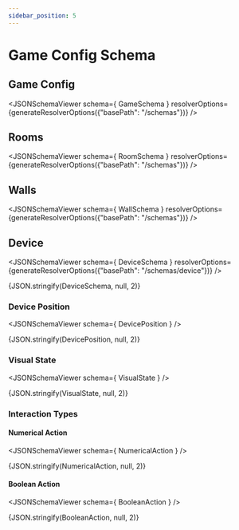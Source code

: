 ```yaml
---
sidebar_position: 5
---
```



# Game Config Schema

## Game Config

<JSONSchemaViewer schema={ GameSchema } resolverOptions={generateResolverOptions({"basePath": "/schemas"})} />

## Rooms

<JSONSchemaViewer schema={ RoomSchema } resolverOptions={generateResolverOptions({"basePath": "/schemas"})} />

## Walls

<JSONSchemaViewer schema={ WallSchema } resolverOptions={generateResolverOptions({"basePath": "/schemas"})} />

## Device

<JSONSchemaViewer schema={ DeviceSchema } resolverOptions={generateResolverOptions({"basePath": "/schemas/device"})} />

<CodeBlock language="json-schema">{JSON.stringify(DeviceSchema, null, 2)}</CodeBlock>


### Device Position

<JSONSchemaViewer schema={ DevicePosition } />

<CodeBlock language="json-schema">{JSON.stringify(DevicePosition, null, 2)}</CodeBlock>

### Visual State

<JSONSchemaViewer schema={ VisualState } />

<CodeBlock language="json-schema">{JSON.stringify(VisualState, null, 2)}</CodeBlock>


### Interaction Types

#### Numerical Action

<JSONSchemaViewer schema={ NumericalAction } />


<CodeBlock language="json-schema">{JSON.stringify(NumericalAction, null, 2)}</CodeBlock>

#### Boolean Action

<JSONSchemaViewer schema={ BooleanAction } />


<CodeBlock language="json-schema">{JSON.stringify(BooleanAction, null, 2)}</CodeBlock>